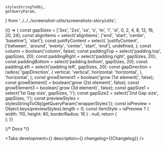 
    stylesStringToObj,
    getQueryParam,
} from '../../../screenshot-utils/screenshots-story/utils';

<Meta title='Components/GenericWrapper' component={GenericWrapper} id='GenericWrapper' />

<Story name='GenericWrapper'>
    {() => {
        const gapSizes = ['3xs', '2xs', 'xs', 's', 'm', 'l', 'xl', 0, 2, 4, 8, 12, 16, 20, 24];
        const alignItems = select('alignItems', ['end', 'start', 'center', 'baseline'], 'start');
        const justifyContent = select(
            'justifyContent',
            ['between', 'around', 'evenly', 'center', 'start', 'end'],
            undefined,
        );
        const column = boolean('column', false);
        const paddingTop = select('padding.top', gapSizes, 20);
        const paddingRight = select('padding.right', gapSizes, 20);
        const paddingBottom = select('padding.bottom', gapSizes, 20);
        const paddingLeft = select('padding.left', gapSizes, 20);
        const gapDirection = radios(
            'gapDirection',
            {
                vertical: 'vertical',
                horizontal: 'horizontal',
            },
            'horizontal',
        );
        const growElement1 = boolean('grow (1st element)', false);
        const growElement2 = boolean('grow (2st element)', false);
        const growElement3 = boolean(`grow (3d element)`, false);
        const gapSize1 = select('1st Gap size', gapSizes, 'l');
        const gapSize2 = select('2nd Gap size', gapSizes, 'l');
        const previewStyles = stylesStringToObj(getQueryParam('wrapperStyles'));
        const isPreview = Object.keys(previewStyles).length > 0;
        const itemStyle = isPreview ? { width: 110, height: 80, borderRadius: 16 } : null;
        return (
            <div
                style={{
                    width: 1000,
                    ...previewStyles,
                }}
            >
                <div
                    style={
                        isPreview
                            ? {
                                  background: '#3778FB1A',
                                  display: 'inline-block',
                              }
                            : {
                                  border: '1px dashed #EFC2D5',
                                  borderRadius: '8px',
                              }
                    }
                >
                    <GenericWrapper
                        alignItems={alignItems}
                        column={column}
                        padding={{
                            top: paddingTop,
                            right: paddingRight,
                            bottom: paddingBottom,
                            left: paddingLeft,
                        }}
                        justifyContent={justifyContent}
                    >
                        <GenericWrapper grow={growElement1}>
                            <div
                                style={{
                                    background: 'rgba(55, 120, 251, 0.1)',
                                    border: '1px dashed #3778FB',
                                    borderRadius: '8px',
                                    height: 128,
                                    width: 128,
                                    boxSizing: 'border-box',
                                    ...itemStyle,
                                }}
                            />
                        </GenericWrapper>
                        <Gap direction={gapDirection} size={gapSize1} />
                        <GenericWrapper grow={growElement2}>
                            <div
                                style={{
                                    background: 'rgba(55, 120, 251, 0.1)',
                                    border: '1px dashed #3778FB',
                                    borderRadius: '8px',
                                    height: 64,
                                    width: 64,
                                    boxSizing: 'border-box',
                                    ...itemStyle,
                                }}
                            />
                        </GenericWrapper>
                        <Gap direction={gapDirection} size={gapSize2} />
                        <GenericWrapper grow={growElement3}>
                            <div
                                style={{
                                    background: 'rgba(55, 120, 251, 0.1)',
                                    border: '1px dashed #3778FB',
                                    borderRadius: '8px',
                                    height: 164,
                                    width: 164,
                                    boxSizing: 'border-box',
                                    ...itemStyle,
                                }}
                            />
                        </GenericWrapper>
                    </GenericWrapper>
                </div>
                <Gap size='l' direction='horizontal' />
            </div>
        );
    }}
</Story>

{/* Docs */}

<ComponentHeader name='GenericWrapper' children='Многофункциональная ячейка.' />

<Tabs
    development={<Development />}
    description={<Description />}
    changelog={<Markdown>{Changelog}</Markdown>}
/>
